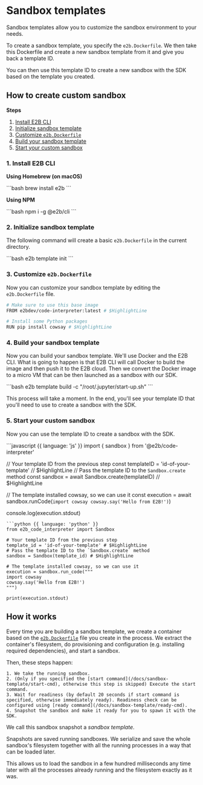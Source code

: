 # Sandbox templates

Sandbox templates allow you to customize the sandbox environment to your needs.

To create a sandbox template, you specify the `e2b.Dockerfile`. We then take this Dockerfile and create a new sandbox template from it and give you back a template ID.

You can then use this template ID to create a new sandbox with the SDK based on the template you created.

## How to create custom sandbox

**Steps**
1. [Install E2B CLI](#1-install-e2b-cli)
1. [Initialize sandbox template](#2-initialize-sandbox-template)
1. [Customize `e2b.Dockerfile`](#3-customize-e2bdockerfile)
1. [Build your sandbox template](#4-build-your-sandbox-template)
1. [Start your custom sandbox](#5-start-your-custom-sandbox)


### 1. Install E2B CLI

**Using Homebrew (on macOS)**

<CodeGroup isTerminalCommand>
```bash
brew install e2b
```
</CodeGroup>

**Using NPM**

<CodeGroup isTerminalCommand>
```bash
npm i -g @e2b/cli
```
</CodeGroup>

### 2. Initialize sandbox template
The following command will create a basic `e2b.Dockerfile` in the current directory.

<CodeGroup isTerminalCommand>
```bash
e2b template init
```
</CodeGroup>

### 3. Customize `e2b.Dockerfile`
Now you can customize your sandbox template by editing the `e2b.Dockerfile` file.
<CodeGroup title="e2b.Dockerfile">
```bash
# Make sure to use this base image
FROM e2bdev/code-interpreter:latest # $HighlightLine

# Install some Python packages
RUN pip install cowsay # $HighlightLine
```
</CodeGroup>

### 4. Build your sandbox template
Now you can build your sandbox template. We'll use Docker and the E2B CLI.
What is going to happen is that E2B CLI will call Docker to build the image and then push it to the E2B cloud.
Then we convert the Docker image to a micro VM that can be then launched as a sandbox with our SDK.

<CodeGroup isTerminalCommand>
```bash
e2b template build -c "/root/.jupyter/start-up.sh"
```
</CodeGroup>

This process will take a moment. In the end, you'll see your template ID that you'll need to use to create a sandbox with the SDK.

### 5. Start your custom sandbox
Now you can use the template ID to create a sandbox with the SDK.

<CodeGroup>
```javascript {{ language: 'js' }}
import { sandbox } from '@e2b/code-interpreter'

// Your template ID from the previous step
const templateID = 'id-of-your-template' // $HighlightLine
// Pass the template ID to the `Sandbox.create` method
const sandbox = await Sandbox.create(templateID) // $HighlightLine

// The template installed cowsay, so we can use it
const execution = await sandbox.runCode(`
import cowsay
cowsay.say('Hello from E2B!')
`)

console.log(execution.stdout)
```
```python {{ language: 'python' }}
from e2b_code_interpreter import Sandbox

# Your template ID from the previous step
template_id = 'id-of-your-template' # $HighlightLine
# Pass the template ID to the `Sandbox.create` method
sandbox = Sandbox(template_id) # $HighlightLine

# The template installed cowsay, so we can use it
execution = sandbox.run_code("""
import cowsay
cowsay.say('Hello from E2B!')
""")

print(execution.stdout)
```
</CodeGroup>

## How it works
Every time you are building a sandbox template, we create a container based on the [`e2b.Dockerfile`](/docs/sandbox-template#3-customize-e2b-dockerfile) file you create in the process.
We extract the container's filesystem, do provisioning and configuration (e.g. installing required dependencies), and start a sandbox.

Then, these steps happen:

    1. We take the running sandbox.
    2. (Only if you specified the [start command](/docs/sandbox-template/start-cmd), otherwise this step is skipped) Execute the start command.
    3. Wait for readiness (by default 20 seconds if start command is specified, otherwise immediately ready). Readiness check can be configured using [ready command](/docs/sandbox-template/ready-cmd).
    4. Snapshot the sandbox and make it ready for you to spawn it with the SDK.

We call this sandbox snapshot a _sandbox template_.

<Note title="Sandbox Snapshot">
  Snapshots are saved running sandboxes. We serialize and save the whole sandbox's filesystem together with all the running processes in a way that can be loaded later.

  This allows us to load the sandbox in a few hundred milliseconds any time later with all the processes already running and the filesystem exactly as it was.
</Note>